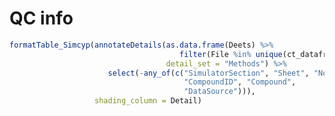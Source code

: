 
# QC info

```r

formatTable_Simcyp(annotateDetails(as.data.frame(Deets) %>% 
                                      filter(File %in% unique(ct_dataframe$File)), 
                                   detail_set = "Methods") %>% 
                      select(-any_of(c("SimulatorSection", "Sheet", "Notes",
                                       "CompoundID", "Compound", 
                                       "DataSource"))), 
                   shading_column = Detail)

```


